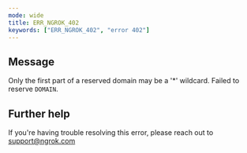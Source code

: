 ```yaml
---
mode: wide
title: ERR_NGROK_402
keywords: ["ERR_NGROK_402", "error 402"]
---
```


## Message

Only the first part of a reserved domain may be a '\*' wildcard. Failed to reserve `DOMAIN`.

## Further help

If you're having trouble resolving this error, please reach out to [support@ngrok.com](mailto:support@ngrok.com?subject=Help%20with%20ERR_NGROK_402)
